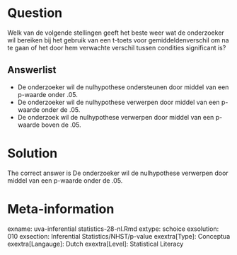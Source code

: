 Question
========

Welk van de volgende stellingen geeft het beste weer wat de onderzoeker wil bereiken bij het gebruik van een t-toets voor gemiddeldenverschil om na te gaan of het door hem verwachte verschil tussen condities significant is? 

Answerlist
----------
* De onderzoeker wil de nulhypothese ondersteunen door middel van een p-waarde onder .05.
* De onderzoeker wil de nulhypothese verwerpen door middel van een p-waarde onder de .05.
* De onderzoek wil de nulhypothese verwerpen door middel van een p-waarde boven de .05.

Solution
========

The correct answer is  De onderzoeker wil de nulhypothese verwerpen door middel van een p-waarde onder de .05. 

Meta-information
================
exname: uva-inferential statistics-28-nl.Rmd 
extype: schoice 
exsolution: 010 
exsection: Inferential Statistics/NHST/p-value
exextra[Type]: Conceptua
exextra[Langauge]: Dutch 
exextra[Level]: Statistical Literacy
